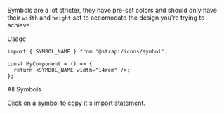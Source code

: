 

<Meta of={SymbolsStories} name="Docs" />

<Title>Symbols</Title>

Symbols are a lot stricter, they have pre-set colors and should only have their `width` and `height` set to accomodate the design you're trying to achieve.

<Subtitle>Usage</Subtitle>

```tsx
import { SYMBOL_NAME } from '@strapi/icons/symbol';

const MyComponent = () => {
  return <SYMBOL_NAME width="14rem" />;
};
```

<Subtitle>All Symbols</Subtitle>

Click on a symbol to copy it's import statement.

<Controls of={SymbolsStories.All} />

<Canvas of={SymbolsStories.All} />
